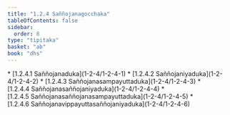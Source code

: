 ```yaml
---
title: "1.2.4 Saññojanagocchaka"
tableOfContents: false
sidebar:
  order: 8
type: "tipitaka"
basket: "ab"
book: "dhs"
---
```



<DynamicBreadcrumb />



<TableOfContents book="dhs" section="1.2.4">
* [1.2.4.1 Saññojanaduka](1-2-4/1-2-4-1)
* [1.2.4.2 Saññojaniyaduka](1-2-4/1-2-4-2)
* [1.2.4.3 Saññojanasampayuttaduka](1-2-4/1-2-4-3)
* [1.2.4.4 Saññojanasaññojaniyaduka](1-2-4/1-2-4-4)
* [1.2.4.5 Saññojanasaññojanasampayuttaduka](1-2-4/1-2-4-5)
* [1.2.4.6 Saññojanavippayuttasaññojaniyaduka](1-2-4/1-2-4-6)
</TableOfContents>